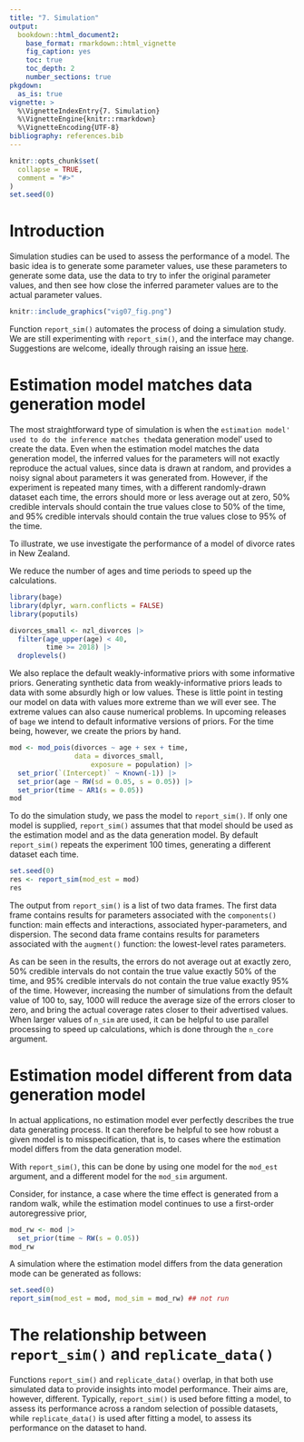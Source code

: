 ```yaml
---
title: "7. Simulation"
output:
  bookdown::html_document2:
    base_format: rmarkdown::html_vignette
    fig_caption: yes
    toc: true
    toc_depth: 2
    number_sections: true
pkgdown:
  as_is: true
vignette: >
  %\VignetteIndexEntry{7. Simulation}
  %\VignetteEngine{knitr::rmarkdown}
  %\VignetteEncoding{UTF-8}
bibliography: references.bib
---
```


```r
knitr::opts_chunk$set(
  collapse = TRUE,
  comment = "#>"
)
set.seed(0)
```

# Introduction

Simulation studies can be used to assess the performance of a model. The basic idea is to generate some parameter values, use these parameters to generate some data, use the data to try to infer the original parameter values, and then see how close the inferred parameter values are to the actual parameter values.
```r
knitr::include_graphics("vig07_fig.png")
```
Function `report_sim()` automates the process of doing a simulation study. We are still experimenting with `report_sim()`, and the interface may change. Suggestions are welcome, ideally through raising an issue [here](https://github.com/bayesiandemography/bage/issues).

# Estimation model matches data generation model

The most straightforward type of simulation is when the `estimation model' used to do the inference matches the `data generation model' used to create the data. Even when the estimation model matches the data generation model, the inferred values for the parameters will not exactly reproduce the actual values, since data is drawn at random, and provides a noisy signal about parameters it was generated from. However, if the experiment is repeated many times, with a different randomly-drawn dataset each time, the errors should more or less average out at zero, 50\% credible intervals should contain the true values close to 50\% of the time, and 95\% credible intervals should contain the true values close to 95\% of the time.

To illustrate, we use investigate the performance of a model of divorce rates in New Zealand.

We reduce the number of ages and time periods to speed up the calculations.
```r
library(bage)
library(dplyr, warn.conflicts = FALSE)
library(poputils)

divorces_small <- nzl_divorces |>
  filter(age_upper(age) < 40,
         time >= 2018) |>
  droplevels()
```

We also replace the default weakly-informative priors with some informative priors. Generating synthetic data from weakly-informative priors leads to data with some absurdly high or low values. These is little point in testing our model on data with values more extreme than we will ever see. The extreme values can also cause numerical problems. In upcoming releases of `bage` we intend to default informative versions of priors. For the time being, however, we create the priors by hand. 

```r
mod <- mod_pois(divorces ~ age + sex + time,
                data = divorces_small,
		            exposure = population) |>
  set_prior(`(Intercept)` ~ Known(-1)) |>
  set_prior(age ~ RW(sd = 0.05, s = 0.05)) |>
  set_prior(time ~ AR1(s = 0.05))
mod		
```

To do the simulation study, we pass the model to `report_sim()`. If only one model is supplied, `report_sim()` assumes that that model should be used as the estimation model and as the data generation model. By default `report_sim()` repeats the experiment 100 times, generating a different dataset each time.

```r
set.seed(0)
res <- report_sim(mod_est = mod)
res
```

The output from `report_sim()` is a list of two data frames. The first data frame contains results for parameters associated with the `components()` function: main effects and interactions, associated hyper-parameters, and dispersion. The second data frame contains results for parameters associated with the `augment()` function: the lowest-level rates parameters. 

As can be seen in the results, the errors do not average out at exactly zero, 50\% credible intervals do not contain the true value exactly 50\% of the time, and 95\% credible intervals do not contain the true value exactly 95\% of the time. However, increasing the number of simulations from the default value of 100 to, say, 1000 will reduce the average size of the errors closer to zero, and bring the actual coverage rates closer to their advertised values. When larger values of `n_sim` are used, it can be helpful to use parallel processing to speed up calculations, which is done through the `n_core` argument.


# Estimation model different from data generation model

In actual applications, no estimation model ever perfectly describes the true data generating process. It can therefore be helpful to see how robust a given model is to misspecification, that is, to cases where the estimation model differs from the data generation model. 

With `report_sim()`, this can be done by using one model for the `mod_est` argument, and a different model for the `mod_sim` argument.

Consider, for instance, a case where the time effect is generated from a random walk, while the estimation model continues to use a first-order autoregressive prior,

```r
mod_rw <- mod |>
  set_prior(time ~ RW(s = 0.05))
mod_rw	
```

A simulation where the estimation model differs from the data generation mode can be generated as follows:

```r
set.seed(0)
report_sim(mod_est = mod, mod_sim = mod_rw) ## not run
```

# The relationship between `report_sim()` and `replicate_data()`

Functions `report_sim()` and `replicate_data()` overlap, in that both use simulated data to provide insights into model performance. Their aims are, however, different. Typically, `report_sim()` is used before fitting a model, to assess its performance across a random selection of possible datasets, while `replicate_data()` is used after fitting a model, to assess its performance on the dataset to hand.
